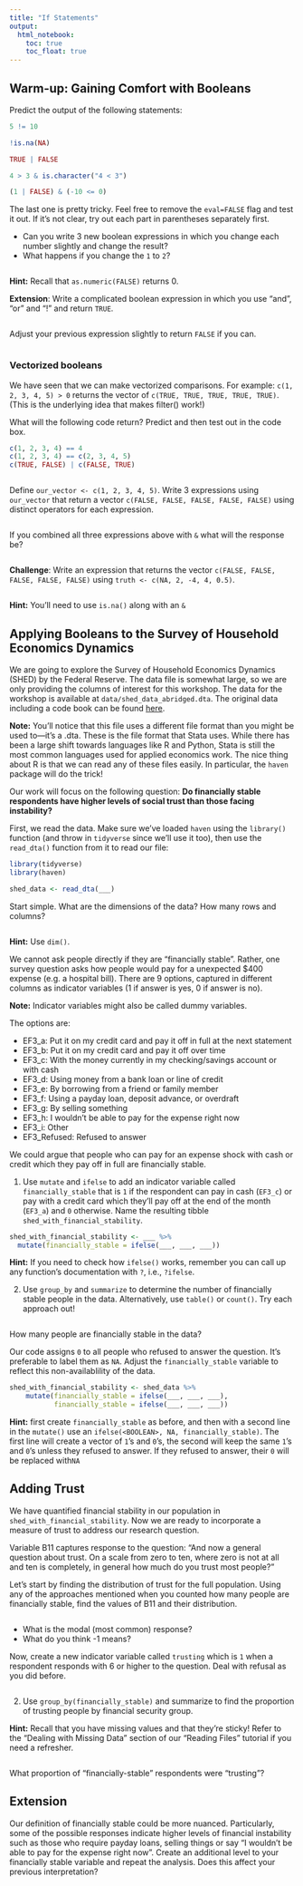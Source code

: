 ```yaml
---
title: "If Statements"
output: 
  html_notebook:
    toc: true
    toc_float: true
---
```


## Warm-up: Gaining Comfort with Booleans

Predict the output of the following statements:

```r
5 != 10
```

```r
!is.na(NA)
```

```r
TRUE | FALSE
```

```r
4 > 3 & is.character("4 < 3")
```

```r
(1 | FALSE) & (-10 <= 0)
```

The last one is pretty tricky. Feel free to remove the `eval=FALSE` flag and test it out. If it's not clear, try out each part in parentheses separately first.

- Can you write 3 new boolean expressions in which you change each number slightly and change the result? 
- What happens if you change the `1` to `2`?

```r

```

**Hint:** Recall that `as.numeric(FALSE)` returns 0. 

**Extension**: Write a complicated boolean expression in which you use "and", "or" and "!" and return `TRUE`.

```r

```

Adjust your previous expression slightly to return `FALSE` if you can. 

```r

```

### Vectorized booleans

We have seen that we can make vectorized comparisons. For example: `c(1, 2, 3, 4, 5) > 0` returns the vector of `c(TRUE, TRUE, TRUE, TRUE, TRUE)`. (This is the underlying idea that makes filter() work!)

What will the following code return? Predict and then test out in the code box.

```r
c(1, 2, 3, 4) == 4
c(1, 2, 3, 4) == c(2, 3, 4, 5)
c(TRUE, FALSE) | c(FALSE, TRUE)
```

```r

```

Define `our_vector <- c(1, 2, 3, 4, 5)`.  Write 3 expressions using `our_vector` that return a vector `c(FALSE, FALSE, FALSE, FALSE, FALSE)` using distinct operators for each expression.

```r

```

If you combined all three expressions above with `&` what will the response be?

```r

```

**Challenge**: Write an expression that returns the vector `c(FALSE, FALSE, FALSE, FALSE, FALSE)` using `truth <- c(NA, 2, -4, 4, 0.5)`.

```r

```

**Hint:** You'll need to use `is.na()` along with an `&`

## Applying Booleans to the Survey of Household Economics Dynamics

We are going to explore the Survey of Household Economics Dynamics (SHED) by the Federal Reserve. The data file is somewhat large, so we are only providing the columns of interest for this workshop. The data for the workshop is available at `data/shed_data_abridged.dta`. The original data including a code book can be found [here](https://www.federalreserve.gov/consumerscommunities/shed_data.htm).

**Note:** You'll notice that this file uses a different file format than you might be used to—it's a .dta. These is the file format that Stata uses. While there has been a large shift towards languages like R and Python, Stata is still the most common languages used for applied economics work. The nice thing about R is that we can read any of these files easily. In particular, the `haven` package will do the trick!

Our work will focus on the following question:
**Do financially stable respondents have higher levels of social trust than those facing instability?**

First, we read the data. Make sure we've loaded `haven` using the `library()` function (and throw in `tidyverse` since we'll use it too), then use the `read_dta()` function from it to read our file:

```r
library(tidyverse)
library(haven)

shed_data <- read_dta(___)
```

Start simple. What are the dimensions of the data? How many rows and columns?

```r

```

**Hint:** Use `dim()`. 

We cannot ask people directly if they are "financially stable". Rather, one survey question asks how people would pay for a unexpected $400 expense (e.g. a hospital bill). There are 9 options, captured in different columns as indicator variables (1 if answer is yes, 0 if answer is no).

**Note:** Indicator variables might also be called dummy variables.

The options are:

- EF3_a: Put it on my credit card and pay it off in full at the next statement
- EF3_b: Put it on my credit card and pay it off over time
- EF3_c: With the money currently in my checking/savings account or with cash
- EF3_d: Using money from a bank loan or line of credit
- EF3_e: By borrowing from a friend or family member
- EF3_f: Using a payday loan, deposit advance, or overdraft
- EF3_g: By selling something
- EF3_h: I wouldn't be able to pay for the expense right now
- EF3_i: Other
- EF3_Refused: Refused to answer

We could argue that people who can pay for an expense shock with cash or credit which they pay off in full are financially stable. 

1. Use `mutate` and `ifelse` to add an indicator variable called `financially_stable` that is `1` if the respondent can pay in cash (`EF3_c`) or pay with a credit card which they'll pay off at the end of the month (`EF3_a`) and `0` otherwise. Name the resulting tibble `shed_with_financial_stability`.

```r
shed_with_financial_stability <- ___ %>% 
  mutate(financially_stable = ifelse(___, ___, ___))
```

**Hint:** If you need to check how `ifelse()` works, remember you can call up any function's documentation with `?`, i.e., `?ifelse`.

2. Use `group_by` and `summarize` to determine the number of financially stable people in the data. Alternatively, use `table()` or `count()`. Try each approach out!

```r

```

How many people are financially stable in the data?

Our code assigns `0` to all people who refused to answer the question. It's preferable to label them as `NA`. Adjust the `financially_stable` variable to reflect this non-availablility of the data. 

```r
shed_with_financial_stability <- shed_data %>%
    mutate(financially_stable = ifelse(___, ___, ___),
           financially_stable = ifelse(___, ___, ___))
``` 

**Hint:** first create `financially_stable` as before, and then with a second line in the `mutate()` use an `ifelse(<BOOLEAN>, NA, financially_stable)`. The first line will create a vector of `1`'s and `0`'s, the second will keep the same `1`'s and `0`'s unless they refused to answer. If they refused to answer, their `0` will be replaced with`NA`

## Adding Trust

We have quantified financial stability in our population in `shed_with_financial_stability`. Now we are ready to incorporate a measure of trust to address our research question.

Variable B11 captures response to the question:
"And now a general question about trust. On a scale from zero to ten, where zero is not at all and ten is completely, in general how much do you trust most people?"

Let's start by finding the distribution of trust for the full population. Using any of the approaches mentioned when you counted how many people are financially stable, find the values of B11 and their distribution.

```r

```

- What is the modal (most common) response?
- What do you think -1 means?

Now, create a new indicator variable called `trusting` which is `1` when a respondent responds with 6 or higher to the question. Deal with refusal as you did before.

```r

```

2) Use `group_by(financially_stable)` and summarize to find the proportion of trusting people by financial security group.

**Hint:** Recall that you have missing values and that they're sticky! Refer to the "Dealing with Missing Data" section of our "Reading Files" tutorial if you need a refresher.

```r

```

What proportion of "financially-stable" respondents were "trusting"?

## Extension

Our definition of financially stable could be more nuanced. Particularly, some of the possible responses indicate higher levels of financial instability such as those who require payday loans, selling things or say "I wouldn't be able to pay for the expense right now". Create an additional level to your financially stable variable and repeat the analysis. Does this affect your previous interpretation?

```r

```


